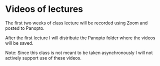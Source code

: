 # Videos of lectures

The first two weeks of class lecture will be recorded using Zoom and posted to Panopto.

After the first lecture I will distribute the Panopto folder where the videos will be saved.

Note: Since this class is not meant to be taken asynchronously I will not actively support use of these videos.

<!-- TODO: finalize policy -->